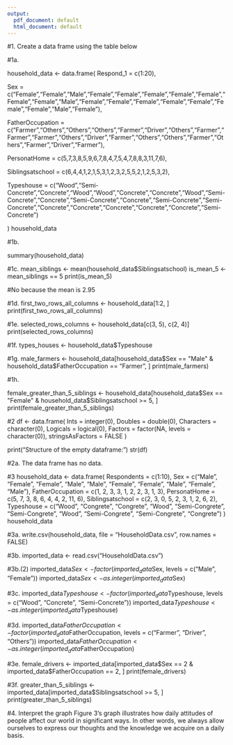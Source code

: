 ```yaml
---
output:
  pdf_document: default
  html_document: default
---
```

#1. Create a data frame using the table below


#1a.


household_data <- data.frame(
  Respond_1 = c(1:20),
  
  Sex = c("Female","Female","Male","Female","Female","Female","Female","Female","Female","Female","Male","Female","Female","Female","Female","Female","Female","Female","Male","Female"),
  
  FatherOccupation = c("Farmer","Others","Others","Others","Farmer","Driver","Others","Farmer","Farmer","Farmer","Others","Driver","Farmer","Others","Others","Farmer","Others","Farmer","Driver","Farmer"),
  
  PersonatHome = c(5,7,3,8,5,9,6,7,8,4,7,5,4,7,8,8,3,11,7,6),
  
  Siblingsatschool = c(6,4,4,1,2,1,5,3,1,2,3,2,5,5,2,1,2,5,3,2),
  
  Typeshouse = c("Wood","Semi-Concrete","Concrete","Wood","Wood","Concrete","Concrete","Wood","Semi-Concrete","Concrete","Semi-Concrete","Concrete","Semi-Concrete","Semi-Concrete","Concrete","Concrete","Concrete","Concrete","Concrete","Semi-Concrete")
  
)
household_data

#1b.

summary(household_data)

#1c.
mean_siblings <- mean(household_data$Siblingsatschool)
is_mean_5 <- mean_siblings == 5
print(is_mean_5)

#No because the mean is 2.95

#1d.
first_two_rows_all_columns <- household_data[1:2, ]
print(first_two_rows_all_columns)

#1e.
selected_rows_columns <- household_data[c(3, 5), c(2, 4)]
print(selected_rows_columns)

#1f.
types_houses <- household_data$Typeshouse

#1g.
male_farmers <- household_data[household_data$Sex == "Male" & household_data$FatherOccupation == "Farmer", ]
print(male_farmers)

#1h.

female_greater_than_5_siblings <- household_data[household_data$Sex == "Female" & household_data$Siblingsatschool >= 5, ]
print(female_greater_than_5_siblings)

#2
df <- data.frame(
  Ints = integer(0),
  Doubles = double(0),
  Characters = character(0),
  Logicals = logical(0),
  Factors = factor(NA, levels = character(0)),
  stringsAsFactors = FALSE
)

print("Structure of the empty dataframe:")
str(df)

#2a. The data frame has no data.

#3
household_data <- data.frame(
  Respondents = c(1:10),
  Sex = c("Male", "Female", "Female", "Male", "Male", "Female", "Female", "Male", "Female", "Male"),
  FatherOccupation = c(1, 2, 3, 3, 1, 2, 2, 3, 1, 3),
  PersonatHome = c(5, 7, 3, 8, 6, 4, 4, 2, 11, 6),
  Siblingsatschool = c(2, 3, 0, 5, 2, 3, 1, 2, 6, 2),
  Typeshouse = c("Wood", "Congrete", "Congrete", "Wood", "Semi-Congrete", "Semi-Congrete", "Wood", "Semi-Congrete", "Semi-Congrete", "Congrete")
)
household_data

#3a.
write.csv(household_data, file = "HouseholdData.csv", row.names = FALSE)

#3b.
imported_data <- read.csv("HouseholdData.csv")


#3b.(2)
imported_data$Sex <- factor(imported_data$Sex, levels = c("Male", "Female"))
imported_data$Sex <- as.integer(imported_data$Sex)

#3c.
imported_data$Typeshouse <- factor(imported_data$Typeshouse, levels = c("Wood", "Concrete", "Semi-Concrete"))
imported_data$Typeshouse <- as.integer(imported_data$Typeshouse)

#3d.
imported_data$FatherOccupation <- factor(imported_data$FatherOccupation, levels = c("Farmer", "Driver", "Others"))
imported_data$FatherOccupation <- as.integer(imported_data$FatherOccupation)

#3e.
female_drivers <- imported_data[imported_data$Sex == 2 & imported_data$FatherOccupation == 2, ]
print(female_drivers)

#3f.
greater_than_5_siblings <- imported_data[imported_data$Siblingsatschool >= 5, ]
print(greater_than_5_siblings)

#4. Interpret the graph 
Figure 3's graph illustrates how daily attitudes of people affect our world in significant ways. In other words, we always allow ourselves to express our thoughts and the knowledge we acquire on a daily basis.
